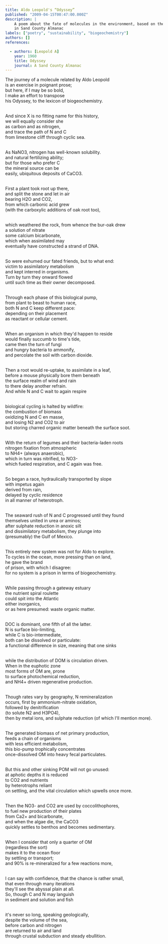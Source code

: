 ```yaml
---
title: Aldo Leopold's “Odyssey”
published: "2009-04-15T00:47:00.000Z"
description: |
    A poem about the fate of molecules in the environment, based on the Aldo Leopold essay
    in Sand County Almanac
labels: ["poetry", "sustainability", "biogeochemistry"]
authors: []
references:

  - authors: [Leopold A]
    year: 1960
    title: Odyssey
    journal: A Sand County Almanac
---
```


The journey of a molecule related by Aldo Leopold<br/>
is an exercise in poignant prose;<br/>
but here, if I may be so bold,<br/>
I make an effort to transpose<br/>
his Odyssey, to the lexicon of biogeochemistry.<br/><br/>

And since X is no fitting name for this history,<br/>
we will equally consider she<br/>
as carbon and as nitrogen,<br/>
and trace the path of N and C<br/>
from limestone cliff through cyclic sea.<br/><br/>

As NaNO3, nitrogen has well-known solubility.<br/>
and natural fertilizing ability;<br/>
but for those who prefer C<br/>
the mineral source can be<br/>
easily, ubiquitous deposits of CaCO3.<br/><br/>

First a plant took root up there,<br/>
and split the stone and let in air<br/>
bearing H2O and CO2,<br/>
from which carbonic acid grew<br/>
(with the carboxylic additions of oak root too),<br/><br/>

which weathered the rock, from whence the bur-oak drew<br/>
a solution of nitrate<br/>
some calcium bicarbonate,<br/>
which when assimilated may<br/>
eventually have constructed a strand of DNA.<br/>
<br/>

So were exhumed our fated friends, but to what end:<br/>
victim to assimilatory metabolism<br/>
and kept interred in organisms.<br/>
Turn by turn they onward flowed<br/>
until such time as their owner decomposed.<br/>
<br/>

Through each phase of this biological pump,<br/>
from plant to beast to human race,<br/>
both N and C keep different pace:<br/>
depending on their placement<br/>
as reactant or cellular cement.<br/>
<br/>

When an organism in which they'd happen to reside<br/>
would finally succumb to time's tide,<br/>
came then the turn of fungi<br/>
and hungry bacteria to ammonify,<br/>
and percolate the soil with carbon dioxide.<br/>
<br/>

Then a root would re-uptake, to assimilate in a leaf,<br/>
before a mouse physically bore them beneath<br/>
the surface realm of wind and rain<br/>
to there delay another refrain.<br/>
And while N and C wait to again respire<br/>
<br/>

biological cycling is halted by wildfire:<br/>
the combustion of biomass<br/>
oxidizing N and C en masse,<br/>
and losing N2 and CO2 to air<br/>
but storing charred organic matter beneath the surface soot.<br/>
<br/>

With the return of legumes and their bacteria-laden roots<br/>
nitrogen fixation from atmospheric<br/>
to NH4+ (always anaerobic),<br/>
which in turn was nitrified, to NO3-<br/>
which fueled respiration, and C again was free.<br/>
<br/>

So began a race, hydraulically transported by slope<br/>
with impetus again<br/>
derived from rain,<br/>
delayed by cyclic residence<br/>
in all manner of heterotroph.<br/>
<br/>

The seaward rush of N and C progressed until they found<br/>
themselves united in urea or aminos;<br/>
after sulphate reduction in anoxic silt<br/>
and dissimilatory metabolism, they plunge into<br/>
(presumably) the Gulf of Mexico.<br/>
<br/>

This entirely new system was not for Aldo to explore.<br/>
To cycles in the ocean, more pressing than on land,<br/>
he gave the brand<br/>
of prison, with which I disagree:<br/>
for no system is a prison in terms of biogeochemistry.<br/>
<br/>

While passing through a gateway estuary<br/>
the nutrient spiral roulette<br/>
could spit into the Atlantic<br/>
either inorganics,<br/>
or as here presumed: waste organic matter.<br/>
<br/>

DOC is dominant, one fifth of all the latter.<br/>
N is surface bio-limiting,<br/>
while C is bio-intermediate,<br/>
both can be dissolved or particulate:<br/>
a functional difference in size, meaning that one sinks<br/>
<br/>

while the distribution of DOM is circulation driven.<br/>
When in the euphotic zone<br/>
most forms of OM are, prone<br/>
to surface photochemical reduction,<br/>
and NH4+ driven regenerative production.<br/>
<br/>

Though rates vary by geography, N remineralization<br/>
occurs, first by ammonium-nitrate oxidation,<br/>
followed by denitrification<br/>
(to solute N2 and H3PO4),<br/>
then by metal ions, and sulphate reduction (of which I'll mention more).<br/>
<br/>

The generated biomass of net primary production,<br/>
feeds a chain of organisms<br/>
with less efficient metabolism,<br/>
this bio-pump trophically concentrates<br/>
once-dissolved OM into heavy fecal particulates.<br/>
<br/>

But this and other sinking POM will not go unused:<br/>
at aphotic depths it is reduced<br/>
to CO2 and nutrients<br/>
by heterotrophs reliant<br/>
on settling, and the vital circulation which upwells once more.<br/>
<br/>

Then the NO3- and CO2 are used by coccolithophores,<br/>
to fuel new production of their plates<br/>
from Ca2+ and bicarbonate,<br/>
and when the algae die, the CaCO3<br/>
quickly settles to benthos and becomes sedimentary.<br/>
<br/>

When I consider that only a quarter of OM<br/>
(regardless the sort)<br/>
makes it to the ocean floor<br/>
by settling or transport;<br/>
and 90% is re-mineralized for a few reactions more,<br/>
<br/>

I can say with confidence, that the chance is rather small,<br/>
that even through many iterations<br/>
they'll see the abyssal plain at all.<br/>
So, though C and N may languish<br/>
in sediment and solution and fish<br/>
<br/>

it's never so long, speaking geologically,<br/>
despite the volume of the sea,<br/>
before carbon and nitrogen<br/>
are returned to air and land<br/>
through crustal subduction and steady ebullition.<br/>
<br/>